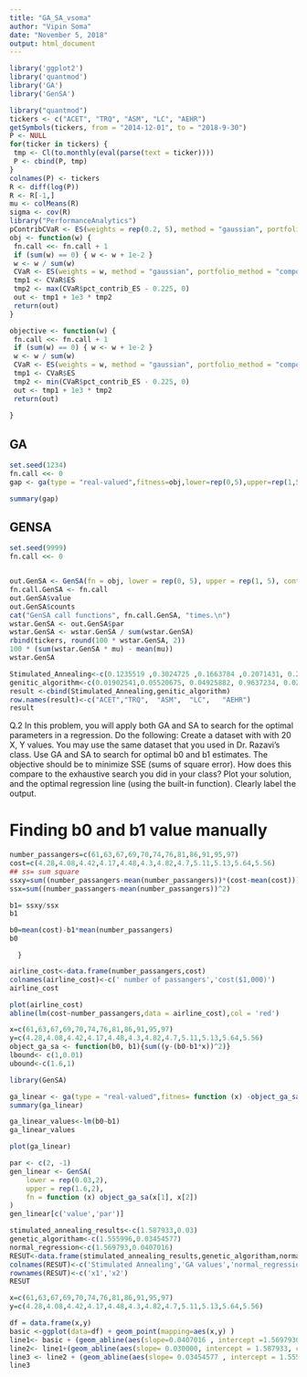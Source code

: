 ---
title: "GA_SA_vsoma"
author: "Vipin Soma"
date: "November 5, 2018"
output: html_document
---

```{r}
library('ggplot2')
library('quantmod')
library('GA')
library('GenSA')
```


```{r}
library("quantmod")
tickers <- c("ACET", "TRQ", "ASM", "LC", "AEHR")
getSymbols(tickers, from = "2014-12-01", to = "2018-9-30")
P <- NULL
for(ticker in tickers) {
 tmp <- Cl(to.monthly(eval(parse(text = ticker))))
 P <- cbind(P, tmp)
}
colnames(P) <- tickers
R <- diff(log(P))
R <- R[-1,]
mu <- colMeans(R)
sigma <- cov(R)
library("PerformanceAnalytics")
pContribCVaR <- ES(weights = rep(0.2, 5), method = "gaussian", portfolio_method = "component", mu = mu, sigma = sigma)$pct_contrib_ES
obj <- function(w) {
 fn.call <<- fn.call + 1
 if (sum(w) == 0) { w <- w + 1e-2 }
 w <- w / sum(w)
 CVaR <- ES(weights = w, method = "gaussian", portfolio_method = "component", mu = mu, sigma = sigma)
 tmp1 <- CVaR$ES
 tmp2 <- max(CVaR$pct_contrib_ES - 0.225, 0)
 out <- tmp1 + 1e3 * tmp2
 return(out)
}
```

```{r}

objective <- function(w) {
 fn.call <<- fn.call + 1
 if (sum(w) == 0) { w <- w + 1e-2 }
 w <- w / sum(w)
 CVaR <- ES(weights = w, method = "gaussian", portfolio_method = "component", mu = mu, sigma = sigma)
 tmp1 <- CVaR$ES
 tmp2 <- min(CVaR$pct_contrib_ES - 0.225, 0)
 out <- tmp1 + 1e3 * tmp2
 return(out)
 
}


```

## GA
```{r}
set.seed(1234)
fn.call <<- 0
gap <- ga(type = "real-valued",fitness=obj,lower=rep(0,5),upper=rep(1,5), popSize = 50,maxiter = 150, pcrossover = 0.75, pmutation = 0.1)

summary(gap)


```



## GENSA
```{r}
set.seed(9999)
fn.call <<- 0


out.GenSA <- GenSA(fn = obj, lower = rep(0, 5), upper = rep(1, 5), control = list(smooth = FALSE, max.call = 3000))
fn.call.GenSA <- fn.call
out.GenSA$value
out.GenSA$counts
cat("GenSA call functions", fn.call.GenSA, "times.\n")
wstar.GenSA <- out.GenSA$par
wstar.GenSA <- wstar.GenSA / sum(wstar.GenSA)
rbind(tickers, round(100 * wstar.GenSA, 2))
100 * (sum(wstar.GenSA * mu) - mean(mu))
wstar.GenSA
```

```{r}
Stimulated_Annealing<-c(0.1235519 ,0.3024725 ,0.1663784 ,0.2071431, 0.2004541)
genitic_algorithm<-c(0.01902541,0.05520675, 0.04925882, 0.9637234, 0.02192808)
result <-cbind(Stimulated_Annealing,genitic_algorithm)
row.names(result)<-c("ACET","TRQ",  "ASM",  "LC",   "AEHR")
result
```



Q.2 In this problem, you will apply both GA and SA to search for the optimal parameters in a regression. Do the following:
Create a dataset with with 20 X, Y values. You may use the same dataset that you used in Dr. Razavi's class.
Use GA and SA to search for optimal b0 and b1 estimates. The objective should be to minimize  SSE (sums of square error). How does this compare to the exhaustive search you did in your class?
Plot your solution, and the optimal regression line (using the built-in function). Clearly label the output.
  
# Finding b0 and b1 value manually
```{r}
number_passangers=c(61,63,67,69,70,74,76,81,86,91,95,97)
cost=c(4.28,4.08,4.42,4.17,4.48,4.3,4.82,4.7,5.11,5.13,5.64,5.56)
## ss= sum square 
ssxy=sum((number_passangers-mean(number_passangers))*(cost-mean(cost)))
ssx=sum((number_passangers-mean(number_passangers))^2)

```

```{r}
b1= ssxy/ssx
b1

```

```{r}
b0=mean(cost)-b1*mean(number_passangers)
b0
```

```
  }
```
```{r}
airline_cost<-data.frame(number_passangers,cost)
colnames(airline_cost)<-c(' number of passangers','cost($1,000)')
airline_cost

```
```{r}
plot(airline_cost)
abline(lm(cost~number_passangers,data = airline_cost),col = 'red')
```


```{r}
x=c(61,63,67,69,70,74,76,81,86,91,95,97)
y=c(4.28,4.08,4.42,4.17,4.48,4.3,4.82,4.7,5.11,5.13,5.64,5.56)
object_ga_sa <- function(b0, b1){sum((y-(b0-b1*x))^2)}
lbound<- c(1,0.01)
ubound<-c(1.6,1)
```

```{r}
library(GenSA)
```

```{r}
ga_linear <- ga(type = "real-valued",fitnes= function (x) -object_ga_sa(x[1],x[2]), lower=lbound,upper=ubound,popSize=20)
summary(ga_linear)


```

```{r}
ga_linear_values<-lm(b0~b1)
ga_linear_values
```

```{r}
plot(ga_linear)
```

```{r}
par <- c(2, -1)
gen_linear <- GenSA(
    lower = rep(0.03,2),
    upper = rep(1.6,2),
    fn = function (x) object_ga_sa(x[1], x[2])
)
gen_linear[c('value','par')]

```

```{r}
stimulated_annealing_results<-c(1.587933,0.03) 
genetic_algoritham<-c(1.555996,0.03454577)
normal_regression<-c(1.569793,0.0407016)
RESUT<-data.frame(stimulated_annealing_results,genetic_algoritham,normal_regression)
colnames(RESUT)<-c('Stimulated Annealing','GA values','normal_regression')
rownames(RESUT)<-c('x1','x2')
RESUT
```

```{r}
x=c(61,63,67,69,70,74,76,81,86,91,95,97)
y=c(4.28,4.08,4.42,4.17,4.48,4.3,4.82,4.7,5.11,5.13,5.64,5.56)

df = data.frame(x,y)
basic <-ggplot(data=df) + geom_point(mapping=aes(x,y) )  
line1<- basic + (geom_abline(aes(slope=0.0407016 , intercept =1.5697930, colour = "Linear Regression")))
line2<- line1+(geom_abline(aes(slope= 0.030000, intercept = 1.587933, colour = "Simulated Annealing")))
line3 <- line2 + (geom_abline(aes(slope= 0.03454577 , intercept = 1.55599600 ,colour = "Genetic Algorithm"))) + scale_color_manual("", values = c("Genetic Algorithm" = "black", "Simulated Annealing" = "red", "Linear Regression" = "blue"))
line3
```

